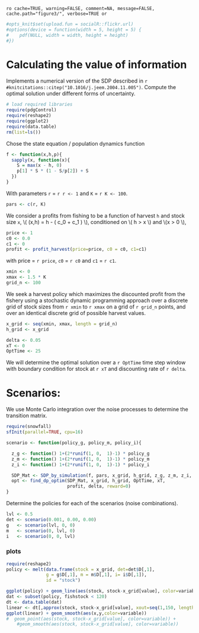 `ro cache=TRUE, warning=FALSE, comment=NA, message=FALSE, cache.path="figure3/", verbose=TRUE or`

``` r
#opts_knit$set(upload.fun = socialR::flickr.url)
#options(device = function(width = 5, height = 5) {
#    pdf(NULL, width = width, height = height)
#})
````



# Calculating the value of information

 Implements a numerical version of the SDP described in `r #knitcitations::citep("10.1016/j.jeem.2004.11.005")`.
 Compute the optimal solution under different forms of uncertainty.   

``` r
# load required libraries
require(pdgControl)
require(reshape2)
require(ggplot2)
require(data.table)
rm(list=ls())
````

Chose the state equation / population dynamics function

``` r
f <- function(x,h,p){
  sapply(x, function(x){
  	S = max(x - h, 0)
  	p[1] * S * (1 - S/p[2]) + S
  })
}
````

With parameters `r` = `r r <- 1` and `K` = `r K <- 100`.

``` r
pars <- c(r, K)
````

We consider a profits from fishing to be a function of harvest `h` and stock size `x`,  \\( \Pi(x,h) = h - \left( c_0  + c_1 \frac{h}{x} \right) \frac{h}{x} \\), conditioned on \\( h > x \\) and \\(x > 0 \\),

``` r
price <- 1
c0 <- 0.0
c1 <- 0
profit <- profit_harvest(price=price, c0 = c0, c1=c1) 
````

with price = `r price`, `c0` = `r c0` and `c1` = `r c1`. 


``` r
xmin <- 0
xmax <- 1.5 * K
grid_n <- 100
````

We seek a harvest policy which maximizes the discounted profit from the fishery using a stochastic dynamic programming approach over a discrete grid of stock sizes from `r xmin` to `r xmax` on a grid of `r grid_n` points, and over an identical discrete grid of possible harvest values.  


``` r
x_grid <- seq(xmin, xmax, length = grid_n)  
h_grid <- x_grid  
````


``` r
delta <- 0.05
xT <- 0
OptTime <- 25
````

We will determine the optimal solution over a `r OptTime` time step window with boundary condition for stock at `r xT` and discounting rate of `r delta`.  

# Scenarios: 

We use Monte Carlo integration over the noise processes to determine the transition matrix.  

``` r
require(snowfall)
sfInit(parallel=TRUE, cpu=16)
````


``` r
scenario <- function(policy_g, policy_m, policy_i){ 

  z_g <- function() 1+(2*runif(1, 0,  1)-1) * policy_g
  z_m <- function() 1+(2*runif(1, 0,  1)-1) * policy_m
  z_i <- function() 1+(2*runif(1, 0,  1)-1) * policy_i

  SDP_Mat <- SDP_by_simulation(f, pars, x_grid, h_grid, z_g, z_m, z_i, reps=1e5)
  opt <- find_dp_optim(SDP_Mat, x_grid, h_grid, OptTime, xT, 
                       profit, delta, reward=0)
}
````

Determine the policies for each of the scenarios (noise combinations).

``` r
lvl <- 0.5
det <- scenario(0.001, 0.00, 0.00)
g   <- scenario(lvl, 0, 0)
m   <- scenario(0, lvl, 0)
i   <- scenario(0, 0, lvl)
````

### plots



``` r
require(reshape2)
policy <- melt(data.frame(stock = x_grid, det=det$D[,1],
               g = g$D[,1], m = m$D[,1], i= i$D[,1]), 
               id = "stock")

ggplot(policy) + geom_line(aes(stock, stock-x_grid[value], color=variable))
dat <- subset(policy, fishstock < 120)
dt <- data.table(dat)
linear <- dt[,approx(stock, stock-x_grid[value], xout=seq(1,150, length=15)), by=variable]
ggplot(linear) + geom_smooth(aes(x,y,color=variable))
#  geom_point(aes(stock, stock-x_grid[value], color=variable)) +
	#geom_smooth(aes(stock, stock-x_grid[value], color=variable)) 
```

